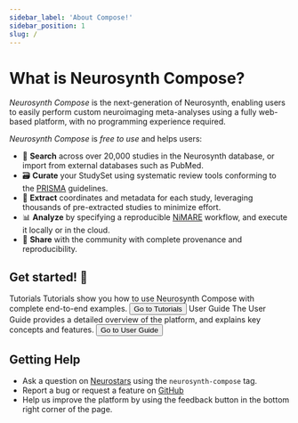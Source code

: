```yaml
---
sidebar_label: 'About Compose!'
sidebar_position: 1
slug: /
---
```



# What is Neurosynth Compose?

*Neurosynth Compose* is the next-generation of Neurosynth, enabling users to easily perform custom neuroimaging meta-analyses using a fully web-based platform, with no programming experience required. 

*Neurosynth Compose* is *free to use* and helps users:

* 🔎 **Search** across over 20,000 studies in the Neurosynth database, or import from external databases such as PubMed.
* 🗃️ **Curate** your StudySet using systematic review tools conforming to the [PRISMA](https://www.prisma-statement.org/) guidelines.
* 📝 **Extract** coordinates and metadata for each study, leveraging thousands of pre-extracted studies to minimize effort.
* 📊 **Analyze** by specifying a reproducible [NiMARE](https://readthedocs.org/projects/nimare/) workflow, and execute it locally or in the cloud. 
* 🔗 **Share** with the community with complete provenance and reproducibility.

## Get started! 🚀 


<div style={{ display: 'flex' }}>
  <Card style={{ width: '100%', display: 'flex', marginRight: '50px' }}>
    <CardContent>
      <Typography variant="h5" component="h2" gutterBottom>
        Tutorials
      </Typography>
      <Typography variant="body1" gutterBottom>
        Tutorials show you how to use Neurosynth Compose with complete end-to-end examples.
      </Typography>
      <Button variant="contained" color="primary" href='tutorial'>
        Go to Tutorials
      </Button>
    </CardContent>
  </Card>
  <Card style={{ width: '100%', display: 'flex' }}>
    <CardContent>
      <Typography variant="h5" component="h2" gutterBottom>
        User Guide
      </Typography>
      <Typography variant="body1" gutterBottom>
        The User Guide provides a detailed overview of the platform, and explains key concepts and features.
      </Typography>
      <Button variant="contained" color="primary" href="guide">
        Go to User Guide
      </Button>
    </CardContent>
  </Card>
</div>

## Getting Help

* Ask a question on [Neurostars](https://neurostars.org/tag/neurosynth-compose) using the `neurosynth-compose` tag. 
* Report a bug or request a feature on [GitHub](https://github.com/neurostuff/neurostore/issues)
* Help us improve the platform by using the feedback button in the bottom right corner of the page.
